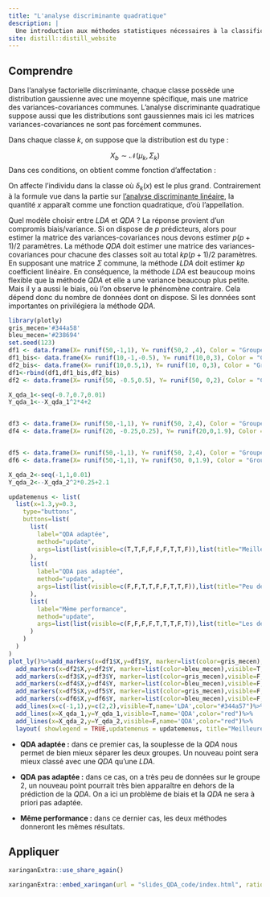 ```yaml
---
title: "L'analyse discriminante quadratique"
description: |
  Une introduction aux méthodes statistiques nécessaires à la classification
site: distill::distill_website
---
```


## Comprendre

Dans l'analyse factorielle discriminante, chaque classe possède une distribution gaussienne avec une moyenne spécifique, mais une matrice des variances-covariances communes. L'analyse discriminante quadratique suppose aussi que les distributions sont gaussiennes mais ici les matrices variances-covariances ne sont pas forcément communes.

Dans chaque classe $k$, on suppose que la distribution est du type :

$$
X_b \sim \mathcal{N}(\mu_k,\Sigma_k)
$$
Dans ces conditions, on obtient comme fonction d'affectation :

\begin{eqnarray}
\delta_k(x)&=&\frac{1}{2} \text{ }^t(x-\mu_k)\Sigma^{-1}_k(x-\mu_k)-\frac{1}{2}ln|\Sigma_k|+ln(\pi_k),\\
&=&-\frac{1}{2}\text{ } ^tx\Sigma^{-1}_kx+^tx\Sigma^{-1}_k\mu_k-\frac{1}{2} \text{  }^t\mu_k\Sigma^{-1}_k\mu_k-\frac{1}{2}ln|\Sigma_k|+ln(\pi_k).
\end{eqnarray}

On affecte l'individu dans la classe où $\delta_k(x)$ est le plus grand. Contrairement à la formule vue dans la partie sur [l'analyse discriminante linéaire](LDA.html), la quantité $x$ apparaît comme une fonction quadratique, d'où l'appellation.

Quel modèle choisir entre *LDA* et *QDA* ? La réponse provient d’un compromis biais/variance. Si on dispose de $p$ prédicteurs, alors pour estimer la matrice des variances-covariances nous devons estimer $p(p + 1)/2$ paramètres. La méthode *QDA* doit estimer une matrice des variances-covariances pour chacune des classes soit au total $kp(p + 1)/2$ paramètres. En supposant une matrice $\Sigma$ commune, la méthode *LDA* doit estimer $kp$ coefficient linéaire. En conséquence, la méthode *LDA* est beaucoup moins flexible que la méthode *QDA* et elle a une variance beaucoup plus petite. Mais il y a aussi le biais, où l'on observe le phénomène contraire. Cela dépend donc du nombre de données dont on dispose. Si les données sont importantes on privilégiera la méthode *QDA*.


```r
library(plotly)
gris_mecen='#344a58'
bleu_mecen='#238694'
set.seed(123)
df1 <- data.frame(X= runif(50,-1,1), Y= runif(50,2 ,4), Color = "Groupe 1")
df1_bis<- data.frame(X= runif(10,-1,-0.5), Y= runif(10,0,3), Color = "Groupe 1")
df2_bis<- data.frame(X= runif(10,0.5,1), Y= runif(10, 0,3), Color = "Groupe 1")
df1<-rbind(df1,df1_bis,df2_bis)
df2 <- data.frame(X= runif(50, -0.5,0.5), Y= runif(50, 0,2), Color = "Groupe 2")

X_qda_1<-seq(-0.7,0.7,0.01)
Y_qda_1<--X_qda_1^2*4+2


df3 <- data.frame(X= runif(50,-1,1), Y= runif(50, 2,4), Color = "Groupe 1")
df4 <- data.frame(X= runif(20, -0.25,0.25), Y= runif(20,0,1.9), Color = "Groupe 2")


df5 <- data.frame(X= runif(50,-1,1), Y= runif(50, 2,4), Color = "Groupe 1")
df6 <- data.frame(X= runif(50,-1,1), Y= runif(50, 0,1.9), Color = "Groupe 2")

X_qda_2<-seq(-1,1,0.01)
Y_qda_2<--X_qda_2^2*0.25+2.1

```


```r
updatemenus <- list(
  list(x=1.3,y=0.3,
    type="buttons",
    buttons=list(
      list(
        label="QDA adaptée",
        method="update",
        args=list(list(visible=c(T,T,F,F,F,F,T,T,F)),list(title="Meilleure performance avec la QDA"))
      ),
      list(
        label="QDA pas adaptée",
        method="update",
        args=list(list(visible=c(F,F,T,T,F,F,T,T,F)),list(title="Peu de données, biais très fort"))
      ),
      list(
        label="Même performance",
        method="update",
        args=list(list(visible=c(F,F,F,F,T,T,T,F,T)),list(title="Les deux modèles sont adaptés"))
      )
    )
  )
)
plot_ly()%>%add_markers(x=df1$X,y=df1$Y, marker=list(color=gris_mecen),visible=T, name = "Groupe 1")%>%
  add_markers(x=df2$X,y=df2$Y, marker=list(color=bleu_mecen),visible=T, name = "Groupe 2")%>%
  add_markers(x=df3$X,y=df3$Y, marker=list(color=gris_mecen),visible=F, name = "Groupe 1")%>%
  add_markers(x=df4$X,y=df4$Y, marker=list(color=bleu_mecen),visible=F, name = "Groupe 2")%>%
  add_markers(x=df5$X,y=df5$Y, marker=list(color=gris_mecen),visible=F, name = "Groupe 1")%>%
  add_markers(x=df6$X,y=df6$Y, marker=list(color=bleu_mecen),visible=F, name = "Groupe 2")%>%
  add_lines(x=c(-1,1),y=c(2,2),visible=T,name='LDA',color="#344a57")%>%
  add_lines(x=X_qda_1,y=Y_qda_1,visible=T,name='QDA',color="red")%>%
  add_lines(x=X_qda_2,y=Y_qda_2,visible=F,name='QDA',color="red")%>%
  layout( showlegend = TRUE,updatemenus = updatemenus, title="Meilleure performance avec la QDA")
```

+ **QDA adaptée :** dans ce premier cas, la souplesse de la *QDA* nous permet de bien mieux séparer les deux groupes. Un nouveau point sera mieux classé avec une *QDA* qu'une *LDA*.

+ **QDA pas adaptée :** dans ce cas, on a très peu de données sur le groupe 2, un nouveau point pourrait très bien apparaître en dehors de la prédiction de la *QDA*. On a ici un problème de biais et la *QDA* ne sera à priori pas adaptée.

+ **Même performance :** dans ce dernier cas, les deux méthodes donneront les mêmes résultats.

## Appliquer

```r
xaringanExtra::use_share_again()
```

```r
xaringanExtra::embed_xaringan(url = "slides_QDA_code/index.html", ratio = "16:9")
```
\
